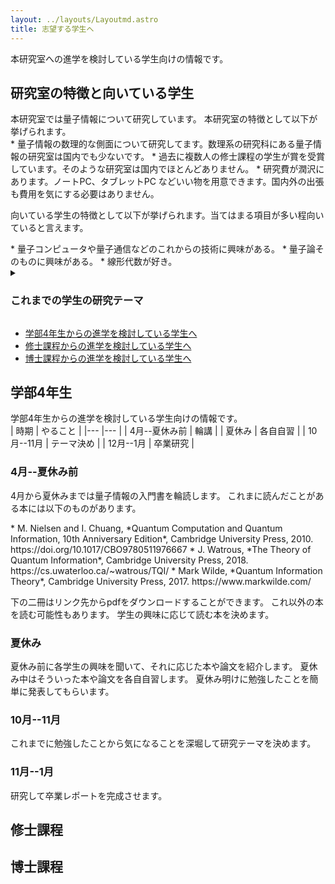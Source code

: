 ```yaml
---
layout: ../layouts/Layoutmd.astro
title: 志望する学生へ
---
```


本研究室への進学を検討している学生向けの情報です。

## 研究室の特徴と向いている学生

<div class="my-4 ml-4">
本研究室では量子情報について研究しています。
本研究室の特徴として以下が挙げられます。

<div class="my-6 [&>ul]:space-y-2 [&>ul]:list-disc [&>ul]:list-inside">
* 量子情報の数理的な側面について研究してます。数理系の研究科にある量子情報の研究室は国内でも少ないです。
* 過去に複数人の修士課程の学生が賞を受賞しています。そのような研究室は国内でほとんどありません。
* 研究費が潤沢にあります。ノートPC、タブレットPC などいい物を用意できます。国内外の出張も費用を気にする必要はありません。
</div>


向いている学生の特徴として以下が挙げられます。当てはまる項目が多い程向いていると言えます。

<div class="my-8 [&>ul]:space-y-2 [&>ul]:list-disc [&>ul]:list-inside">
* 量子コンピュータや量子通信などのこれからの技術に興味がある。
* 量子論そのものに興味がある。
* 線形代数が好き。
</div>

<details class="my-8">
<summary class="cursor-pointer">
<h3 class="inline"> これまでの学生の研究テーマ</h3>
</summary>
<div class="my-8 [&>ul]:space-y-2 [&>ul]:list-disc [&>ul]:list-inside">
* 量子通信路のエンコードとデコードの一般的な枠組みとその最適化
* ペル方程式に対する量子アルゴリズム
* 量子ネットワークの特徴付け
* 量子特異値分解による量子アルゴリズムの統一的な理解
* パリティ計算と非適応量子測定による論理関数の計算
* 量子消失通信路における量子LDPC符号の復号法
* 最適なquantum channel encoding
* 任意の交換・反交換関係を持つ行列の集合
* Generalized GHZ state の parallel self-testing
* 量子状態の距離関数を用いた量子通信路識別の誤り確率の下界の導出
* 量子回路を表現するテンソルネットワークの縮約計算における Bethe 近似
* ボソンサンプリングの操作的性質
* ランダム量子回路サンプリング問題の古典的困難性
* 光干渉計の適応的測定に基づいた量子位相推定
* 多人数非局所ゲームの最適な戦略の唯一性
* 局所クリフォード等価性に基づくグラフ状態の分類と定量的な評価
* ランダム関数の $k$-XOR問題に対する量子アルゴリズム
* 複数の量子通信路を識別する量子アルゴリズムの成功確率の精密な上界
* 光干渉計を用いた一般的な量子位相推定
* マジック状態蒸留プロトコルの等価性の条件
* グラフ彩色問題の指数時間量子アルゴリズム
</div>
</details>


* [学部4年生からの進学を検討している学生へ](#学部4年生)
* [修士課程からの進学を検討している学生へ](#修士課程)
* [博士課程からの進学を検討している学生へ](#博士課程)
</div>


## 学部4年生

<div class="pl-4">
学部4年生からの進学を検討している学生向けの情報です。

<div class="my-4">
| 時期          | やること   |
|---            |---         |
| 4月--夏休み前 | 輪講       |
| 夏休み        | 各自自習   |
| 10月--11月    | テーマ決め |
| 12月--1月     | 卒業研究   |
</div>

### 4月--夏休み前

4月から夏休みまでは量子情報の入門書を輪読します。
これまに読んだことがある本には以下のものがあります。


<div class="my-8 [&>ul]:space-y-4">
* M. Nielsen and I. Chuang, *Quantum Computation and Quantum Information, 10th Anniversary Edition*, Cambridge University Press, 2010. https://doi.org/10.1017/CBO9780511976667
* J. Watrous, *The Theory of Quantum Information*, Cambridge University Press, 2018. https://cs.uwaterloo.ca/~watrous/TQI/
* Mark Wilde, *Quantum Information Theory*, Cambridge University Press, 2017. https://www.markwilde.com/
</div>

下の二冊はリンク先からpdfをダウンロードすることができます。
これ以外の本を読む可能性もあります。
学生の興味に応じて読む本を決めます。


### 夏休み

夏休み前に各学生の興味を聞いて、それに応じた本や論文を紹介します。
夏休み中はそういった本や論文を各自自習します。
夏休み明けに勉強したことを簡単に発表してもらいます。

### 10月--11月

これまでに勉強したことから気になることを深堀して研究テーマを決めます。

### 11月--1月

研究して卒業レポートを完成させます。
</div>

## 修士課程

## 博士課程
